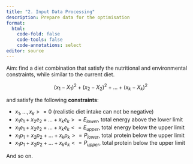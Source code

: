 ```yaml
---
title: "2. Input Data Processing"
description: Prepare data for the optimisation
format: 
  html:
    code-fold: false
    code-tools: false
    code-annotations: select
editor: source
---
```







Aim: find a diet combination that satisfy the nutritional and environmental constraints, while similar to the current diet. 


$$(x_1 - X_1)^2 + (x_2 - X_2)^2 + ... + (x_k - X_k)^2$$

and satisfy the following **constraints**: 

* $x_1, ..., x_k >= 0$ (realistic diet intake can not be negative)
* $x_1e_1 + x_2 e_2 + ... + x_k e_k >= E_{lower}$, total energy above the lower limit
* $x_1e_1 + x_2 e_2 + ... + x_k e_k <= E_{upper}$, total energy below the upper limit
* $x_1p_1 + x_2 p_2 + ... + x_k p_k >= P_{lower}$, total protein below the upper limit
* $x_1p_1 + x_2 p_2 + ... + x_k e_k <= P_{upper}$, total protein below the upper limit

And so on. 



